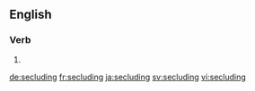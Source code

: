 
==English==

===Verb===
{{head|en}}

# {{present participle of|seclude}}

[[de:secluding]]
[[fr:secluding]]
[[ja:secluding]]
[[sv:secluding]]
[[vi:secluding]]